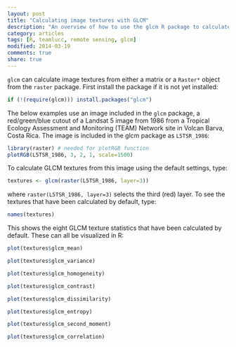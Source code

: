 ```yaml
---
layout: post
title: "Calculating image textures with GLCM"
description: "An overview of how to use the glcm R package to calculate image texture measures"
category: articles
tags: [R, teamlucc, remote sensing, glcm]
modified: 2014-03-19
comments: true
share: true
---
```


`glcm` can calculate image textures from either a matrix or a `Raster*` object 
from the `raster` package. First install the package if it is not yet 
installed:

```r
if (!(require(glcm))) install.packages("glcm")
```

The below examples use an image included in the `glcm` package, a 
red/green/blue cutout of a Landsat 5 image from 1986 from a Tropical Ecology 
Assessment and Monitoring (TEAM) Network site in Volcan Barva, Costa Rica. The 
image is included in the glcm package as `L5TSR_1986`:

```r
library(raster) # needed for plotRGB function
plotRGB(L5TSR_1986, 3, 2, 1, scale=1500)
```

To calculate GLCM textures from this image using the default settings, type:

```r
textures <- glcm(raster(L5TSR_1986, layer=3))
```

where `raster(L5TSR_1986, layer=3)` selects the third (red) layer.  To see the 
textures that have been calculated by default, type:

```r
names(textures)
```

This shows the eight GLCM texture statistics that have been calculated by 
default.  These can all be visualized in R:

```r
plot(textures$glcm_mean)
```

```r
plot(textures$glcm_variance)
```

```r
plot(textures$glcm_homogeneity)
```

```r
plot(textures$glcm_contrast)
```

```r
plot(textures$glcm_dissimilarity)
```

```r
plot(textures$glcm_entropy)
```

```r
plot(textures$glcm_second_moment)
```

```r
plot(textures$glcm_correlation)
```
